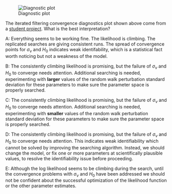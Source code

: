
![Diagnostic plot](data/mif-diagnostics-okay.png "Iterated filtering diagnostics")

The iterated filtering convergence diagnostics plot shown above come from a [student project](https://ionides.github.io/531w21/final_project/project06/blinded.html). What is the best interpretation?

A:  Everything seems to be working fine.
  The likelihood is climbing. The replicated searches are giving consistent runs.
  The spread of convergence points for $\sigma_{\nu}$ and $H_0$ indicates weak identifability, which is a statistical fact worth noticing but not a weakness of the model.
  
B: The consistently climbing likelihood is promising, but the failure of $\sigma_{\nu}$ and $H_0$ to converge needs attention.
  Additional searching is needed, experimenting with **larger** values of the random walk perturbation standard deviation for these parameters to make sure the parameter space is properly searched.
  
C: The consistently climbing likelihood is promising, but the failure of $\sigma_{\nu}$ and $H_0$ to converge needs attention. Additional searching is needed, experimenting with **smaller** values of the random walk perturbation standard deviation for these parameters to make sure the parameter space is properly searched.

D:  The consistently climbing likelihood is promising, but the failure of $\sigma_{\nu}$ and $H_0$ to converge needs attention. This indicates weak identifiability which cannot be solved by improving the searching algorithm. Instead, we should change the model, or fix one or more parameters at scientifically plausible values, to resolve the identifiability issue before proceeding.

E: Although the log likelihood seems to be climbing during the search, until the convergence problems with $\sigma_{\nu}$ and $H_0$ have been addressed we should not be confident about the successful optimization of the likelihood function or the other parameter estimates. 

<!--
This question was written for the [SBIED short course](https://kingaa.github.io/sbied/)
-->




